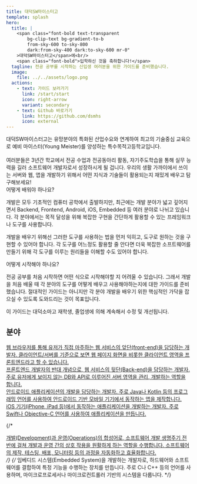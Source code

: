 ```yaml
---
title: 대덕SW마이스터고
template: splash
hero:
  title: |
    <span class="font-bold text-transparent
        bg-clip-text bg-gradient-to-b
        from-sky-600 to-sky-800
        dark:from-sky-400 dark:to-sky-600 mr-0"
    >대덕SW마이스터고</span>에<br/>
    <span class="font-bold">입학하신 것을 축하합니다!</span>
  tagline: 전공 공부를 시작하는 신입생 여러분을 위한 가이드를 준비했습니다.
  image:
    file: ../../assets/logo.png
  actions:
    - text: 가이드 보러가기
      link: /start/start
      icon: right-arrow
      variant: secondary
    - text: Github 바로가기
      link: https://github.com/dsmhs
      icon: external
---
```



<div class="text-2xl font-semibold max-w-[790px]">
대덕SW마이스터고는 유망분야의 특화된 산업수요와 연계하여 최고의 기술중심 교육으로 예비 마이스터(Young Meister)를 양성하는 특수목적고등학교입니다.
</div>

<br/>

<div class="w-full flex flex-col gap-8">
<div class="text-lg max-w-[830px] text-justify">
  여러분들은 3년간 학교에서 전공 수업과 전공동아리 활동, 자기주도학습을 통해 실무 능력을 길러 소프트웨어 개발자로서 성장하시게 될 겁니다. 우리의 생활 가까이에서 쓰이는 서버와 웹, 앱을 개발하기 위해서 어떤 지식과 기술들이 활용되는지 재밌게 배우고 탐구해보세요!
</div>

<div class="text-lg max-w-[830px] text-justify">

  <div class="mb-2">
  <span class="font-semibold text-transparent text-sky-600 dark:text-sky-400">어떻게 배워야 하나요?</span>
  </div>

  개발은 모두 기초적인 컴퓨터 공학에서 출발하지만, 최근에는 개발 분야가 넓고 깊어지면서 Backend, Frontend, Android, iOS, Embedded 등 여러 분야로 나뉘고 있습니다. 각 분야에서는 목적 달성을 위해 복잡한 구현을 간단하게 활용할 수 있는 프레임워크나 도구를 사용합니다. 

  개발을 배우기 위해선 그러한 도구를 사용하는 법을 먼저 익히고, 도구로 원하는 것을 구현할 수 있어야 합니다. 각 도구를 어느정도 활용할 줄 안다면 더욱 복잡한 소프트웨어를 만들기 위해 각 도구를 이루는 원리들을 이해할 수도 있어야 합니다. 
</div>

<div class="text-lg max-w-[830px] text-justify">

  <div class="mb-2">
  <span class="font-semibold text-transparent text-sky-600 dark:text-sky-400">어떻게 시작해야 하나요?</span>
  </div>

  전공 공부를 처음 시작하면 어떤 식으로 시작해야할 지 어려울 수 있습니다. 그래서 개발을 처음 배울 때 각 분야의 도구를 어떻게 배우고 사용해야하는지에 대한 가이드를 준비했습니다. 절대적인 가이드는 아니지만 각 분야 개발을 배우기 위한 핵심적인 가닥을 잡으실 수 있도록 도와드리는 것이 목표입니다.

  이 가이드는 대덕소마고 재학생, 졸업생에 의해 계속해서 수정 및 개선됩니다.
  </div>
</div>

## 분야

<CardGrid stagger>

  <a href="/frontend/00-start/" class="no-underline">
    <div class="hover:shadow-lg transition">
      <Card title="Frontend" icon="puzzle">
        웹 브라우저를 통해 유저가 직접 마주하는 웹 서비스의 앞단(front-end)을 담당하는 개발자. 클라이언트/서버를 기준으로 보면 웹 페이지 화면을 비롯한 클라이언트 영역을 프론트엔드라고 할 수 있습니다. 
      </Card>
    </div>
  </a>

  <a href="/backend/00-start/" class="no-underline">
    <div class="hover:shadow-lg transition">
      <Card title="Backend" icon="laptop">
        프론트엔드 개발자의 반대 개념으로, 웹 서비스의 뒷단(Back-end)을 담당하는 개발자. 주로 유저에게 보이지 않는 DB와 API로 이루어진 서버 영역을 관리, 개발하는 역할을 합니다. 
      </Card>
    </div>
  </a>

  <a href="/android/00-start/" class="no-underline">
    <div class="hover:shadow-lg transition">
      <Card title="Android" icon="rocket">
        안드로이드 애플리케이션의 개발을 담당하는 개발자. 주로 Java나 Kotlin 등의 프로그래밍 언어를 사용하여 안드로이드 기반 모바일 기기에서 동작하는 앱을 제작합니다.
      </Card>
    </div>
  </a>
  
  <a href="/ios/00-start/" class="no-underline">
    <div class="hover:shadow-lg transition">
      <Card title="iOS" icon="apple">
        iOS 기기(iPhone, iPad 등)에서 동작하는 애플리케이션을 개발하는 개발자. 주로 Swift나 Objective-C 언어를 사용하여 애플리케이션을 만듭니다.
      </Card>
    </div>
  </a>
  
  {/* <a href="/devops/00-start/" class="no-underline">
    <div class="hover:shadow-lg transition">
      <Card title="DevOps" icon="setting">
        개발(Development)과 운영(Operations)의 합성어로, 소프트웨어 개발 생명주기 전반에 걸쳐 개발과 운영 간의 상호 작용을 원활하게 하는 역할을 수행합니다. 소프트웨어의 제작, 테스팅, 배포, 모니터링 등의 과정을 자동화하고 효율화합니다.
      </Card>
    </div>
  </a> */}
  {/* <Card title="Embedded" icon="linux">
    임베디드 시스템(Embedded System)을 개발하는 개발자로, 하드웨어와 소프트웨어를 결합하여 특정 기능을 수행하는 장치를 만듭니다. 주로 C나 C++ 등의 언어를 사용하며, 마이크로프로세서나 마이크로컨트롤러 기반의 시스템을 다룹니다.
  </Card> */}
</CardGrid>
